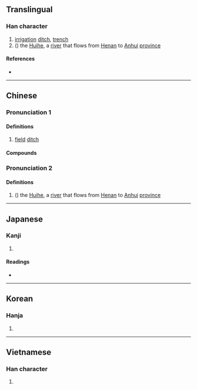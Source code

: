 {{also|浍}}
{{character info/new}}
==Translingual==

===Han character===
{{Han char|rn=85|rad=水|as=13|sn=16|four=38166|canj=EOMA|ids=⿰氵會}}

# [[irrigation]] [[ditch]], [[trench]]
# ({{zh-only|澮河}}) the [[Huihe]], a [[river]] that flows from [[Henan]] to [[Anhui]] [[province]]

====References====
* {{Han ref|kx=0653.180|dkj=18405|dj=1063.140|hdz=31761.050|uh=6FAE|ud=28590|bh=E9F8|bd=59896}}

----

==Chinese==
{{zh-forms|s=浍}}

===Pronunciation 1===
{{zh-pron
|m=kuài
|c=kui2
|mc=y
|oc=y
|ma=zh-kuài.ogg
|cat=n
}}

====Definitions====
{{zh-hanzi}}

# [[field]] [[ditch]]

====Compounds====
{{zh-der|涓澮}}

===Pronunciation 2===
{{zh-pron
|m=huì
|c=
|mc=y
|oc=y
|ma=zh-huì.ogg
|cat=n
}}

====Definitions====
{{zh-hanzi}}

# ({{zh-only|澮河}}) the [[Huihe]], a [[river]] that flows from [[Henan]] to [[Anhui]] [[province]]

----

==Japanese==

===Kanji===
{{ja-kanji|grade=|rs=水13}}

# {{defn|lang=ja|sort=水13}}

====Readings====
* {{ja-readings
|goon=え, け
|kanon=かい, わい
|kun=
}}

----

==Korean==

===Hanja===
{{ko-hanja|hangeul=회|eumhun=|rv=hoe|mr=hoe|y=hoy}}

# {{defn|lang=ko|sort=水13}}

----

==Vietnamese==

===Han character===
{{vi-hantu|[[quái]], [[gội]], [[hói]], [[khoái]]|rs=水13}}

# {{defn|lang=vi}}

{{cln|vi|Han tu}}